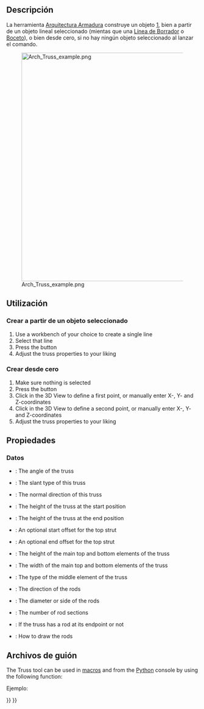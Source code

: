 <languages/>

<div class="mw-translate-fuzzy">
{{Docnav/es
|[[Arch_Frame/es|Cuadro]]
|[[Arch_Equipment/es|Equipo]]
|[[Arch_Workbench/es|Arquitectura]]
|IconL=Arch_Frame.svg
|IconC=Workbench_Arch.svg
|IconR=Arch_Equipment.svg
}}
</div>

<div class="mw-translate-fuzzy">
{{GuiCommand/es
|Name=Arch Truss
|Name/es=Arquitectura Armadura
|MenuLocation=Arquitectura → Armadura
|Workbenches=[[Arch_Workbench/es|Arquitectura]]
|Version=0.19
}}
</div>

<span id="Description"></span>
==Descripción==

<div class="mw-translate-fuzzy">
La herramienta [[Arch_Truss/es|Arquitectura Armadura]] construye un objeto [https://es.wikipedia.org/wiki/Armadura_(estructura)], bien a partir de un objeto lineal seleccionado (mientas que una [[Draft_Line/es|Línea de Borrador]] o [[Sketcher_NewSketch/es|Boceto]]), o bien desde cero, si no hay ningún objeto seleccionado al lanzar el comando.
</div>

[[Image:Arch Truss example.png|600px]]

<span id="Usage"></span>
==Utilización==

<span id="Creating_from_a_selected_object"></span>
===Crear a partir de un objeto seleccionado===

# Use a workbench of your choice to create a single line
# Select that line
# Press the {{Button|[[Image:Arch_Truss.svg|16px]] [[Arch_Truss|Truss]]}} button
# Adjust the truss properties to your liking

<span id="Creating_from_scratch"></span>
===Crear desde cero===

# Make sure nothing is selected
# Press the {{Button|[[Image:Arch_Truss.svg|16px]] [[Arch_Truss|Truss]]}} button
# Click in the 3D View to define a first point, or manually enter X-, Y- and Z-coordinates
# Click in the 3D View to define a second point, or manually enter X-, Y- and Z-coordinates
# Adjust the truss properties to your liking

<span id="Properties"></span>
==Propiedades==

<span id="Data"></span>
=== Datos ===

* {{PropertyData|TrussAngle}}: The angle of the truss
* {{PropertyData|SlantType}}: The slant type of this truss
* {{PropertyData|Normal}}: The normal direction of this truss
* {{PropertyData|HeightStart}}: The height of the truss at the start position
* {{PropertyData|HeightEnd}}: The height of the truss at the end position
* {{PropertyData|StrutStartOffset}}: An optional start offset for the top strut
* {{PropertyData|StrutEndOffset}}: An optional end offset for the top strut
* {{PropertyData|StrutHeight}}: The height of the main top and bottom elements of the truss
* {{PropertyData|StrutWidth}}: The width of the main top and bottom elements of the truss
* {{PropertyData|RodType}}: The type of the middle element of the truss
* {{PropertyData|RodDirection}}: The direction of the rods
* {{PropertyData|RodSize}}: The diameter or side of the rods
* {{PropertyData|RodSections}}: The number of rod sections
* {{PropertyData|RodEnd}}: If the truss has a rod at its endpoint or not
* {{PropertyData|RodMode}}: How to draw the rods

<span id="Scripting"></span>
==Archivos de guión==

The Truss tool can be used in [[Macros|macros]] and from the [[Python|Python]] console by using the following function:

{{Code|code=
Truss = makeFence([baseobj])
}}

Ejemplo:

{{Code|code=
import FreeCAD
import Draft
import Arch

p1 = FreeCAD.Vector(0,0,0)
p2 = FreeCAD.Vector(2000,0,0)
baseline = Draft.makeLine(p1,p2)
truss = Arch.makeTruss(baseline)
truss.HeightStart = 200
truss.HeightEnd = 400
# adjust other needed properties
}}


<div class="mw-translate-fuzzy">
{{Docnav/es
|[[Arch_Frame/es|Cuadro]]
|[[Arch_Equipment/es|Equipo]]
|[[Arch_Workbench/es|Arquitectura]]
|IconL=Arch_Frame.svg
|IconC=Workbench_Arch.svg
|IconR=Arch_Equipment.svg
}}
</div>

{{BIM_Tools_navi{{#translation:}}}}
{{Userdocnavi{{#translation:}}}}